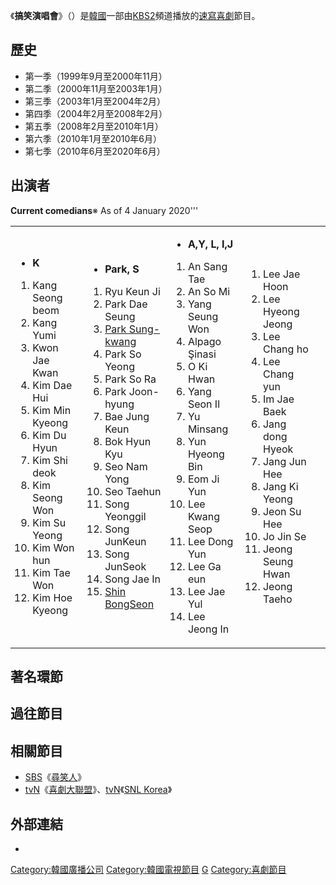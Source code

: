 {{in-progress tvshow}}
{{Infobox television
| show_name            =  <span style="background-color: red; color: #fff">개</span><span style="background-color: orange; color: #fff">그</span><span style="background-color: #0080FF; color: #fff">콘</span><span style="background-color: #FF00FF; color: #fff">서</span><span style="background-color: green; color: #fff">트</span> <font color="orange">'''GAG'''</font colr><font color="#C0C0C0"> '''CONCERT'''</font color><br />
| original_name        = {{lang|ko|'''개'''그'''콘'''서트 }}
| image                = [[File:Gag_Concert_Logo.jpg|300px]]
| caption              =
| show_name_2          =
| genre                = [[喜劇小品|速寫喜劇]]
| creator              =
| writer               =
| director             = 
| creative_director    = Lee Jae Hyun
| developer            =
| presenter            =
| starring             = 
| voices               =
| narrated             =
| theme_music_composer =
| opentheme            =
| endtheme             =
| composer             =
| country              = {{KOR}}
| language             = [[韓語|韓語]]
| num_seasons          = 7
| num_episodes         = 1050
| list_episodes        =
| executive_producer   =
| co_exec              =
| producer             = 
| supervising_producer =
| asst_producer        =
| co-producer          =
| editor               =
| story_editor         =
| location             =
| cinematography       =
| camera               = 
| runtime              = 約80分鐘
| network              = [[韓國放送公社|KBS]] [[KBS第2頻道|2TV]]
| picture_format       = [[NTSC制式|NTSC]]、[[ATSC|ATSC]]、[[ISDB|ISDB]]（1999年9月4日－2010年8月19日）<br />[[1080i|1080i]] ([[HDTV|HDTV]])（2010年8月26日至今）
| audio_format         = [[立體聲|立體聲]]
| first_run            =
| first_aired          = {{Start date|1999|9|4}}
| last_aired           = {{Start date|2020|6|26}}
| preceded_by          =
| followed_by          =
| related              =
| website              = http://www.kbs.co.kr/2tv/enter/gagcon
| production_website   =
| show_name_zh-hk      = 滑稽劇場
}}

《'''搞笑演唱會'''》（{{lang-ko|'''개'''그'''콘'''서트}}）是[[韓國|韓國]]一部由[[KBS第2頻道|KBS2]]頻道播放的[[喜劇小品|速寫喜劇]]節目。

== 歷史 ==
*第一季（1999年9月至2000年11月）
*第二季（2000年11月至2003年1月）
*第三季（2003年1月至2004年2月）
*第四季（2004年2月至2008年2月）
*第五季（2008年2月至2010年1月）
*第六季（2010年1月至2010年6月）
*第七季（2010年6月至2020年6月）

== 出演者 ==




'''Current comedians'''※ As of 4 January 2020'''
 {| cellpadding="4"
|- valign="top"
|
* ''' K'''
#Kang Seong beom
#Kang Yumi
#Kwon Jae Kwan
#Kim Dae Hui
#Kim Min Kyeong
#Kim Du Hyun
#Kim Shi deok
#Kim Seong Won
#Kim Su Yeong
#Kim Won hun
#Kim Tae Won
#Kim Hoe Kyeong
|
* '''Park, S '''
#Ryu Keun Ji
#Park Dae Seung
#[[朴聖光|Park Sung-kwang]]
#Park So Yeong
#Park So Ra
#Park Joon-hyung 
#Bae Jung Keun
#Bok Hyun Kyu
#Seo Nam Yong
#Seo Taehun
#Song Yeonggil
#Song JunKeun
#Song JunSeok
#Song Jae In
#[[申奉仙|Shin BongSeon]]

|
* '''  A,Y, L, I,J '''
#An Sang Tae
#An So Mi
#Yang Seung Won
#Alpago Şinasi
#O Ki Hwan
#Yang Seon Il
#Yu Minsang
#Yun Hyeong Bin
#Eom Ji Yun
#Lee Kwang Seop
#Lee Dong Yun
#Lee Ga eun
#Lee Jae Yul
#Lee Jeong In
|
#Lee Jae Hoon
#Lee Hyeong Jeong
#Lee Chang ho
#Lee Chang yun
#Im Jae Baek
#Jang dong Hyeok
#Jang Jun Hee
#Jang Ki Yeong
#Jeon Su Hee
#Jo Jin Se
#Jeong Seung Hwan
#Jeong Taeho
|
|}

== 著名環節 ==
{{主條目|:ko:개그콘서트#방영 코너}}

== 過往節目 ==
{{主條目|:ko:개그콘서트의 종영된 코너}}

== 相關節目 ==
* [[SBS_(韓國)|SBS]]《[[尋笑人|尋笑人]]》
* [[TVN|tvN]]《[[喜劇大聯盟|喜劇大聯盟]]》、[[TVN|tvN]]《[[SNL_Korea|SNL Korea]]》

==外部連結==
*{{official|www.kbs.co.kr/2tv/enter/gagcon}}{{ko}}

{{KBS 2TV}}
{{百想藝術大賞電視部門作品賞}}

[[Category:韓國廣播公司|Category:韓國廣播公司]]
[[Category:韓國電視節目|Category:韓國電視節目]]
[[Category:韓國綜藝節目|G]]
[[Category:喜劇節目|Category:喜劇節目]]